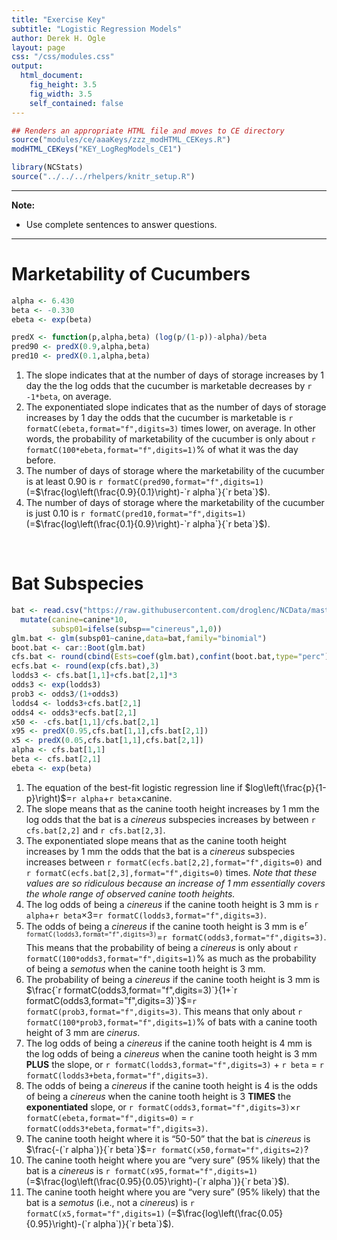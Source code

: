 ```yaml
---
title: "Exercise Key"
subtitle: "Logistic Regression Models"
author: Derek H. Ogle
layout: page
css: "/css/modules.css"
output:
  html_document:
    fig_height: 3.5
    fig_width: 3.5
    self_contained: false
---
```


```r
## Renders an appropriate HTML file and moves to CE directory
source("modules/ce/aaaKeys/zzz_modHTML_CEKeys.R")
modHTML_CEKeys("KEY_LogRegModels_CE1")
```

```r
library(NCStats)
source("../../../rhelpers/knitr_setup.R")
```

----

<div class="alert alert-warning">
<strong>Note:</strong> 
<ul>
  <li>Use complete sentences to answer questions.</li>
</ul>
</div>

----

# Marketability of Cucumbers
```r
alpha <- 6.430
beta <- -0.330
ebeta <- exp(beta)

predX <- function(p,alpha,beta) (log(p/(1-p))-alpha)/beta
pred90 <- predX(0.9,alpha,beta)
pred10 <- predX(0.1,alpha,beta)
```

1. The slope indicates that at the number of days of storage increases by 1 day the the log odds that the cucumber is marketable decreases by `r -1*beta`, on average.
1. The exponentiated slope indicates that as the number of days of storage increases by 1 day the odds that the cucumber is marketable is `r formatC(ebeta,format="f",digits=3)` times lower, on average. In other words, the probability of marketability of the cucumber is only about `r formatC(100*ebeta,format="f",digits=1)`% of what it was the day before.
1. The number of days of storage where the marketability of the cucumber is at least 0.90 is `r formatC(pred90,format="f",digits=1)` (=$\frac{log\left(\frac{0.9}{0.1}\right)-`r alpha`}{`r beta`}$).
1. The number of days of storage where the marketability of the cucumber is just 0.10 is `r formatC(pred10,format="f",digits=1)` (=$\frac{log\left(\frac{0.1}{0.9}\right)-`r alpha`}{`r beta`}$).

&nbsp;

# Bat Subspecies
```r
bat <- read.csv("https://raw.githubusercontent.com/droglenc/NCData/master/Batmorph.csv") %>%
  mutate(canine=canine*10,
         subsp01=ifelse(subsp=="cinereus",1,0))
glm.bat <- glm(subsp01~canine,data=bat,family="binomial")
boot.bat <- car::Boot(glm.bat)
cfs.bat <- round(cbind(Ests=coef(glm.bat),confint(boot.bat,type="perc")),3)
ecfs.bat <- round(exp(cfs.bat),3)
lodds3 <- cfs.bat[1,1]+cfs.bat[2,1]*3
odds3 <- exp(lodds3)
prob3 <- odds3/(1+odds3)
lodds4 <- lodds3+cfs.bat[2,1]
odds4 <- odds3*ecfs.bat[2,1]
x50 <- -cfs.bat[1,1]/cfs.bat[2,1]
x95 <- predX(0.95,cfs.bat[1,1],cfs.bat[2,1])
x5 <- predX(0.05,cfs.bat[1,1],cfs.bat[2,1])
alpha <- cfs.bat[1,1]
beta <- cfs.bat[2,1]
ebeta <- exp(beta)
```

1. The equation of the best-fit logistic regression line if $log\left(\frac{p}{1-p}\right)$=`r alpha`+`r beta`&times;canine.
1. The slope means that as the canine tooth height increases by 1 mm the log odds that the bat is a *cinereus* subspecies increases by between `r cfs.bat[2,2]` and `r cfs.bat[2,3]`.
1. The exponentiated slope means that as the canine tooth height increases by 1 mm the odds that the bat is a *cinereus* subspecies increases between `r formatC(ecfs.bat[2,2],format="f",digits=0)` and `r formatC(ecfs.bat[2,3],format="f",digits=0)` times. *Note that these values are so ridiculous because an increase of 1 mm essentially covers the whole range of observed canine tooth heights.*
1. The log odds of being a *cinereus* if the canine tooth height is 3 mm is `r alpha`+`r beta`&times;3=`r formatC(lodds3,format="f",digits=3)`.
1. The odds of being a *cinereus* if the canine tooth height is 3 mm is e<sup>`r formatC(lodds3,format="f",digits=3)`</sup>=`r formatC(odds3,format="f",digits=3)`. This means that the probability of being a *cinereus* is only about `r formatC(100*odds3,format="f",digits=1)`% as much as the probability of being a *semotus* when the canine tooth height is 3 mm.
1. The probability of being a *cinereus* if the canine tooth height is 3 mm is $\frac{`r formatC(odds3,format="f",digits=3)`}{1+`r formatC(odds3,format="f",digits=3)`}$=`r formatC(prob3,format="f",digits=3)`. This means that only about `r formatC(100*prob3,format="f",digits=1)`% of bats with a canine tooth height of 3 mm are *cinerus*.
1. The log odds of being a *cinereus* if the canine tooth height is 4 mm is the log odds of being a *cinereus* when the canine tooth height is 3 mm **PLUS** the slope, or `r formatC(lodds3,format="f",digits=3)` + `r beta` = `r formatC(lodds3+beta,format="f",digits=3)`.
1. The odds of being a *cinereus* if the canine tooth height is 4 is the odds of being a *cinereus* when the canine tooth height is 3 **TIMES** the **exponentiated** slope, or `r formatC(odds3,format="f",digits=3)`&times;`r formatC(ebeta,format="f",digits=0)` = `r formatC(odds3*ebeta,format="f",digits=3)`.
1. The canine tooth height where it is “50-50” that the bat is *cinereus* is $\frac{-(`r alpha`)}{`r beta`}$=`r formatC(x50,format="f",digits=2)`?
1. The canine tooth height where you are “very sure” (95% likely) that the bat is a *cinereus* is `r formatC(x95,format="f",digits=1)` (=$\frac{log\left(\frac{0.95}{0.05}\right)-(`r alpha`)}{`r beta`}$).
1. The canine tooth height where you are “very sure” (95% likely) that the bat is a *semotus* (i.e., not a *cinereus*) is `r formatC(x5,format="f",digits=1)` (=$\frac{log\left(\frac{0.05}{0.95}\right)-(`r alpha`)}{`r beta`}$).
